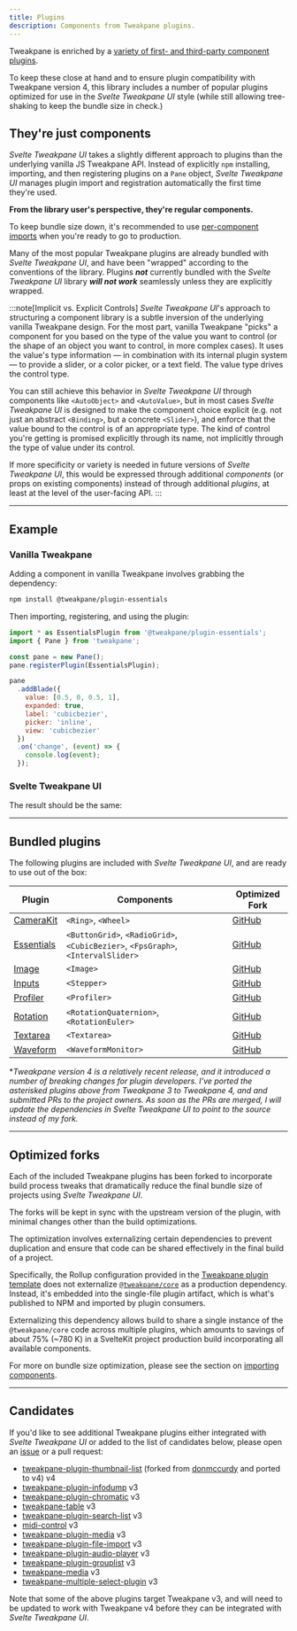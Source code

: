 ```yaml
---
title: Plugins
description: Components from Tweakpane plugins.
---
```



Tweakpane is enriched by a [variety of first- and third-party component plugins](https://github.com/topics/tweakpane).

To keep these close at hand and to ensure plugin compatibility with Tweakpane version 4, this library includes a number of popular plugins optimized for use in the _Svelte Tweakpane UI_ style (while still allowing tree-shaking to keep the bundle size in check.)

## They're just components

_Svelte Tweakpane UI_ takes a slightly different approach to plugins than the underlying vanilla JS Tweakpane API. Instead of explicitly `npm` installing, importing, and then registering plugins on a `Pane` object, _Svelte Tweakpane UI_ manages plugin import and registration automatically the first time they're used.

**From the library user's perspective, they're regular components.**

To keep bundle size down, it's recommended to use [per-component imports](/svelte-tweakpane-ui/docs#importing-components) when you're ready to go to production.

Many of the most popular Tweakpane plugins are already bundled with _Svelte Tweakpane UI_, and have been "wrapped" according to the conventions of the library. Plugins **_not_** currently bundled with the _Svelte Tweakpane UI_ library **_will not work_** seamlessly unless they are explicitly wrapped.

:::note[Implicit vs. Explicit Controls]
_Svelte Tweakpane UI_'s approach to structuring a component library is a subtle inversion of the underlying vanilla Tweakpane design. For the most part, vanilla Tweakpane "picks" a component for you based on the type of the value you want to control (or the shape of an object you want to control, in more complex cases). It uses the value's type information — in combination with its internal plugin system — to provide a slider, or a color picker, or a text field. The value type drives the control type.

You can still achieve this behavior in _Svelte Tweakpane UI_ through components like `<AutoObject>` and `<AutoValue>`, but in most cases _Svelte Tweakpane UI_ is designed to make the component choice explicit (e.g. not just an abstract `<Binding>`, but a concrete `<Slider>`), and enforce that the value bound to the control is of an appropriate type. The kind of control you're getting is promised explicitly through its name, not implicitly through the type of value under its control.

If more specificity or variety is needed in future versions of _Svelte Tweakpane UI_, this would be expressed through additional _components_ (or props on existing
components) instead of through additional _plugins_, at least at the level of the user-facing API.
:::

---

## Example

### Vanilla Tweakpane

Adding a component in vanilla Tweakpane involves grabbing the dependency:

```sh
npm install @tweakpane/plugin-essentials
```

Then importing, registering, and using the plugin:

```js title="VanillaTweakpanePluginExample.js"
import * as EssentialsPlugin from '@tweakpane/plugin-essentials';
import { Pane } from 'tweakpane';

const pane = new Pane();
pane.registerPlugin(EssentialsPlugin);

pane
  .addBlade({
    value: [0.5, 0, 0.5, 1],
    expanded: true,
    label: 'cubicbezier',
    picker: 'inline',
    view: 'cubicbezier'
  })
  .on('change', (event) => {
    console.log(event);
  });
```

### Svelte Tweakpane UI

<SvelteTweakpanePluginExampleCode />

The result should be the same:

<ExampleWrapper>
  <SvelteTweakpanePluginExample client:load />
</ExampleWrapper>

---

## Bundled plugins

The following plugins are included with _Svelte Tweakpane UI_, and are ready to use out of the box:

| Plugin                                                                | Components                                                                       | Optimized Fork                                                        |
| --------------------------------------------------------------------- | -------------------------------------------------------------------------------- | --------------------------------------------------------------------- |
| [CameraKit](https://github.com/tweakpane/plugin-camerakit)            | `<Ring>`, `<Wheel>`                                                              | [GitHub](https://github.com/kitschpatrol/tweakpane-plugin-camerakit)  |
| [Essentials](https://github.com/tweakpane/plugin-essentials)          | `<ButtonGrid>`, `<RadioGrid>`, `<CubicBezier>`, `<FpsGraph>`, `<IntervalSlider>` | [GitHub](https://github.com/kitschpatrol/tweakpane-plugin-essentials) |
| [Image](https://github.com/metehus/tweakpane-image-plugin)            | `<Image>`                                                                        | [GitHub](https://github.com/kitschpatrol/tweakpane-plugin-image)      |
| [Inputs](https://github.com/tallneil/tweakpane-plugin-inputs)         | `<Stepper>`                                                                      | [GitHub](https://github.com/kitschpatrol/tweakpane-plugin-inputs)     |
| [Profiler](https://github.com/0b5vr/tweakpane-plugin-profiler)        | `<Profiler>`                                                                     | [GitHub](https://github.com/kitschpatrol/tweakpane-plugin-profiler)   |
| [Rotation](https://github.com/0b5vr/tweakpane-plugin-rotation)        | `<RotationQuaternion>`, `<RotationEuler>`                                        | [GitHub](https://github.com/kitschpatrol/tweakpane-plugin-rotation)   |
| [Textarea](https://github.com/panGenerator/tweakpane-textarea-plugin) | `<Textarea>`                                                                     | [GitHub](https://github.com/kitschpatrol/tweakpane-plugin-textarea)   |
| [Waveform](https://github.com/shoedler/tweakpane-plugin-waveform)     | `<WaveformMonitor>`                                                              | [GitHub](https://github.com/kitschpatrol/tweakpane-plugin-waveform)   |

\*_Tweakpane version 4 is a relatively recent release, and it introduced a number of breaking changes for plugin developers. I've ported the asterisked plugins above from Tweakpane 3 to Tweakpane 4, and and submitted PRs to the project owners. As soon as the PRs are merged, I will update the dependencies in Svelte Tweakpane UI to point to the source instead of my fork._

---

## Optimized forks

Each of the included Tweakpane plugins has been forked to incorporate build process tweaks that dramatically reduce the final bundle size of projects using _Svelte Tweakpane UI_.

The forks will be kept in sync with the upstream version of the plugin, with minimal changes other than the build optimizations.

The optimization involves externalizing certain dependencies to prevent duplication and ensure that code can be shared effectively in the final build of a project.

Specifically, the Rollup configuration provided in the [Tweakpane plugin template](https://github.com/tweakpane/plugin-template) does not externalize [`@tweakpane/core`](https://github.com/cocopon/tweakpane/tree/main/packages/core) as a production dependency. Instead, it's embedded into the single-file plugin artifact, which is what's published to NPM and imported by plugin consumers.

Externalizing this dependency allows build to share a single instance of the `@tweakpane/core` code across multiple plugins, which amounts to savings of about 75% (~780 K) in a SvelteKit project production build incorporating all available components.

For more on bundle size optimization, please see the section on [importing components](/svelte-tweakpane-ui/docs#importing-components).

---

## Candidates

If you'd like to see additional Tweakpane plugins either integrated with _Svelte Tweakpane UI_ or added to the list of candidates below, please open an [issue](https://github.com/kitschpatrol/svelte-tweakpane-ui/issues) or a pull request:

- [tweakpane-plugin-thumbnail-list](https://github.com/kitschpatrol/tweakpane-plugin-thumbnail-list) (forked from [donmccurdy](https://github.com/donmccurdy/tweakpane-plugin-thumbnail-list) and ported to v4) <InlineImage alt="Tweakpane Logo" src="/svelte-tweakpane-ui/tweakpane-logo.svg" />v4
- [tweakpane-plugin-infodump](https://github.com/doersino/tweakpane-plugin-infodump) <InlineImage alt="Tweakpane Logo" src="/svelte-tweakpane-ui/tweakpane-logo.svg" />v3
- [tweakpane-plugin-chromatic](https://github.com/brunoimbrizi/tweakpane-plugin-chromatic) <InlineImage alt="Tweakpane Logo" src="/svelte-tweakpane-ui/tweakpane-logo.svg" />v3
- [tweakpane-table](https://github.com/amir-arad/tweakpane-table) <InlineImage alt="Tweakpane Logo" src="/svelte-tweakpane-ui/tweakpane-logo.svg" />v3
- [tweakpane-plugin-search-list](https://github.com/hirohe/tweakpane-plugin-search-list) <InlineImage alt="Tweakpane Logo" src="/svelte-tweakpane-ui/tweakpane-logo.svg" />v3
- [midi-control](https://github.com/mollerse/midi-control) <InlineImage alt="Tweakpane Logo" src="/svelte-tweakpane-ui/tweakpane-logo.svg" />v3
- [tweakpane-plugin-media](https://github.com/leochocolat/tweakpane-plugin-media) <InlineImage alt="Tweakpane Logo" src="/svelte-tweakpane-ui/tweakpane-logo.svg" />v3
- [tweakpane-plugin-file-import](https://github.com/LuchoTurtle/tweakpane-plugin-file-import) <InlineImage alt="Tweakpane Logo" src="/svelte-tweakpane-ui/tweakpane-logo.svg" />v3
- [tweakpane-plugin-audio-player](https://github.com/brunoimbrizi/tweakpane-plugin-audio-player) <InlineImage alt="Tweakpane Logo" src="/svelte-tweakpane-ui/tweakpane-logo.svg" />v3
- [tweakpane-plugin-grouplist](https://github.com/pierogis/tweakpane-plugin-grouplist) <InlineImage alt="Tweakpane Logo" src="/svelte-tweakpane-ui/tweakpane-logo.svg" />v3
- [tweakpane-media](https://github.com/vnvyvu/tweakpane-media) <InlineImage alt="Tweakpane Logo" src="/svelte-tweakpane-ui/tweakpane-logo.svg" />v3
- [tweakpane-multiple-select-plugin](https://github.com/IvanLi-CN/tweakpane-multiple-select-plugin) <InlineImage alt="Tweakpane Logo" src="/svelte-tweakpane-ui/tweakpane-logo.svg" />v3

Note that some of the above plugins target Tweakpane v3, and will need to be updated to work with Tweakpane v4 before they can be integrated with _Svelte Tweakpane UI_.
